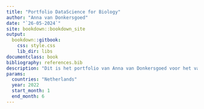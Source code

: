 ```yaml
---
title: "Portfolio DataScience for Biology"
author: "Anna van Donkersgoed"
date: "`26-05-2024`"
site: bookdown::bookdown_site
output:
  bookdown::gitbook:
    css: style.css
    lib_dir: libs
documentclass: book
bibliography: references.bib 
description: "Dit is het portfolio van Anna van Donkersgoed voor het vak Data Science for biology 2"
params:
  countries: "Netherlands"
  year: 2022
  start_month: 1
  end_month: 6
---
```

